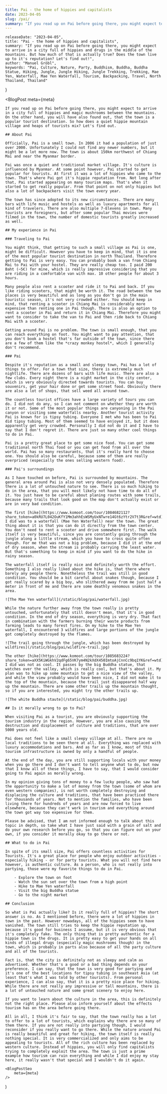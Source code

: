```yaml
---
title: Pai - the home of hippies and capitalists
date: 2023-04-05
slug: /pai/
summary: "If you read up on Pai before going there, you might expect to arrive in a city full of hippies and drugs in the middle of the mountains. But how much of that is actually true? Does the town live up to it's reputation? Let's find out!"
---
```



    releaseDate: "2023-04-05",
    title: "Pai - the home of hippies and capitalists",
    summary: "If you read up on Pai before going there, you might expect to arrive in a city full of hippies and drugs in the middle of the mountains. But how much of that is actually true? Does the town live up to it's reputation? Let's find out!",
    author: "Manuel Gröbl",
    keywords: "Pai, Culture, Nature, Party, Buddhism, Buddha, Buddha Statue, Hiking, Jungle, Jungle Hiking, Jungle Trekking, Trekking, Mae Yen, Waterfall, Mae Yen Waterfall, Tourism, Backpacking, Travel, North Thailand, Thailand"
}

<BlogPost 
    meta={meta}
>

    If you read up on Pai before going there, you might expect to arrive in a city full of hippies and magic mushrooms between the mountains. On the other hand, you will have also found out, that the town is a popular tourist destination. So how does a quiet hippie mountain village and heaps of tourists mix? Let's find out.

    ## About Pai
    
    Officially, Pai is a small town. In 2006 it had a population of just over 2000. Unfortunately I could not find any newer numbers, but it might be a lot more now. The town is about 150km northwest of Chiang Mai and near the Myanmar border.

    Pai was once a quiet and traditional market village. It's culture is influenced by Myanmar. At some point however, Pai started to get popular for tourists. At first it was a lot of hippies who came to the town. That's where Pai got it's hippie reputation from. Not long after that, Pai started appearing on many tourism maps. That's when it started to get really popular. From that point on not only hippies but also a lot of backpackers visit the town every year.

    The town has since adopted to its new circumstances. There are many bars with life music and hostels as well as luxury apartments for all kind of travelers. There are also multiple 7-Elevens in town. Many tourists are foreigners, but after some popular Thai movies were filmed in the town, the number of domestic tourists greatly increased as well.

    ## My experience in Pai

    ### Traveling to Pai

    You might think, that getting to such a small village as Pai is one, might be difficult. However you have to keep in mind, that it is one of the most popular tourist destination in north Thailand. Therefore getting to Pai is very easy. You can probably book a van from Chiang Mai to Pai with your hostel. They are really cheap too. I paid 200 Baht (~5€) for mine, which is really impressive considering that you are riding in a comfortable van with max. 10 other people for about 3 hours.

    Many people also rent a scooter and ride it to Pai and back. If you like riding scooters, that might be worth it. The road between the two places is very beautiful and as long as you don't go in the main touristic season, it's not very crowded either. You should keep in mind, that renting a scooter in Chiang Mai is considerably more expensive than renting one in Pai though. There is also an option to rent a scooter in Pai and return it in Chiang Mai. Therefore you might want to consider to take the van to Pai and then ride back to Chiang Mai with a scooter.

    Getting around Pai is no problem. The town is small enough, that you can reach everything on foot. You might want to pay attention, that you don't book a hostel that's far outside of the town, since there are a few of them like the *crazy monkey hostel*, which I generally don't recommend.

    ### Pai

    Despite it's reputation as a small and sleepy town, Pai has a lot of things to offer. For a town that size, there is extremely much nightlife. There are dozens of bars with life music. There are also a few clubs. Every night there is a night market in the city center, which is very obviously directed towards tourists. You can buy souvenirs, get your hair done or get some street food. Obviously there are also a lot of shops, that sell weed all around town.

    The countless tourist offices have a large variety of tours you can do. I did not do any, so I can not comment on whether they are worth it or not. Some of the most popular things are canyoning in the Pai canyon or visiting some waterfalls nearby. Another tourist activity Pai is known for is tipsy tubing. Everyone I met who has been to Pai did tipsy tubing. Most of them seemed to have enjoyed it, but it does apparently get very crowded. Personally I did not do it and I have to say that I don't regret it. There are just so many other cool things to do in Pai.

    Pai is a pretty great place to get some nice food. You can get some traditional north Thai food or you can get food from all over the world. Pai has so many restaurants, that it's really hard to choose one. You should also be careful, because some of them are really overpriced (especially the ones selling western food).

    ### Pai's surroundings

    As I have touched on before, Pai is surrounded by mountains. The general area around Pai is also not very densely populated. Therefore there is a lot of untouched nature to see. There is so much hiking to do in the area, that you will most likely not have time to do all of it. You just have to be careful about planing routes with some trails, because many trails that look good on the map don't actually exist or are in very bad condition.

    The first [hike](https://www.komoot.com/tour/1084682112?share_token=a0kRU7L042OuKfY1Mm3ahhEsWSMyUxNTwre14Gt6zYtr2V7t3R&ref=wtd) I did was to a waterfall (Mae Yen Waterfall) near the town. The great thing about it is that you can do it directly from the town center. You don't need to rent a scooter and drive somewhere first. The walk itself is very beautiful, since you are constantly going through the jungle along a little stream, which you have to cross quite often though. For me that was not a big problem, because I did it at the end of dry season, when the stream is probably carrying the least water. But that's something to keep in mind if you want to do the hike in rainy season.

    The waterfall itself is really nice and definitely worth the effort. Something I also really liked about the hike is, that there where barely any people there. Nonetheless the trail was still in good condition. You should be a bit careful about snakes though, because I got really scared by a big boy, who slithered away from me just half a meter in front of me and there are some deathly venomous snakes in the area.

    ![The Mae Yen waterfall](/static/blog/pai/waterfall.jpg)

    While the nature further away from the town really is pretty untouched, unfortunately that still doesn't mean, that it's in good condition. In the end of dry season, everything is very dry. That fact in combination with the farmers burning their waste products from farming leads to many forest fires. On my hike to the Mae Yen waterfall, I encountered 3 wildfires and large portions of the jungle got completely destroyed by the flames.

    ![The trail going through the jungle, which has been destroyed by wildfires](/static/blog/pai/wildfire-trail.jpg)

    The other [hike](https://www.komoot.com/tour/1085683224?share_token=aXX5KiWGkhV2qdFg65VK7ym4N2kXdX450ImtoAjCnnCc9bq1YK&ref=wtd) I did was not as cool. It passes by the big Buddha statue, that watches over the valley, which is really cool, but that's about it. My plan was to hike up some mountain to get a nice view of the valley, and while the view probably would have been nice, I did not make it to the top of the mountain, because the trail just disappeared half way up the mountain. There are some other trails up the mountain thought, so if you are interested, you might try the other trails up.

    ![The white Buddha staute](/static/blog/pai/buddha.jpg)

    ## Is it morally wrong to go to Pai?

    When visiting Pai as a tourist, you are obviously supporting the tourism industry in the region. However, you are also causing the destruction and displacement of culture and traditions, that are over 5000 years old.

    Pai does not feel like a small sleepy village at all. There are no local traditions to be seen there at all. Everything was replaced with luxury accommodations and bars. And as far as I know, most of this tourism infrastructure is owned by only a handful of people.

    At the end of the day, you are still supporting locals with your money when you go there and I don't want to tell anyone what to do, but now that I know all of these things, I have to say, that I would consider going to Pai again as morally wrong.

    In my opinion giving tons of money to a few lucky people, who saw had the opportunity to make a lot of money from the town (some of whom are even western companies), is not worth completely destroying and displacing the culture and traditions, that have been practiced there for thousands of years. Not to mention the families, who have been living there for hundreds of years and are now forced to live elsewhere, because they can't work in tourism and everything around the town got way too expensive for them.

    Please be advised, that I am not informed enough to talk about this topic in depth, so take what I have just said with a grain of salt and do your own research before you go, so that you can figure out on your own, if you consider it morally okay to go there or not.

    ## What to do in Pai

    In spite of its small size, Pai offers countless activities for Tourists. It's a great place for people who enjoy outdoor activities - especially hiking - or for party tourists. What you will not find here however, is authentic culture. As a person, who is not really into partying, those were my favorite things to do in Pai.

        - Explore the town on foot
        - Watch the sun set over the town from a high point
        - Hike to Mae Yen waterfall
        - Visit the big Buddha statue
        - Go to the night market

    ## Conclusion

    So what is Pai actually like? Is it really full of hippies? The short answer is no. As I mentioned before, there were a lot of hippies in town in the past. However nowadays, all of the hippies seem to have vanished. The town still tries to keep the hippie reputation up, because it's good for business I assume, but it is very obvious that it's completely fake. The only thing that is pretty authentic for a hippie town is the drugs. It is pretty easy to get your hands on all kinds of illegal drugs (especially magic mushrooms though) in the town, which is probably in parts also because of all the party culture and all of the tourists.

    Fact is, that the city is definitely not as sleepy and calm as advertised. Whether that's a good or a bad thing depends on your preference. I can say, that the town is very good for partying and it's one of the best locations for tipsy tubing in southeast Asia (at least that's what I was told by other tourists). From personal experience, I can also say, that it is a pretty nice place for hiking. While there are not really any impressive or tall mountains, there is a lot of untouched nature and some great scenery to enjoy here.

    If you want to learn about the culture in the area, this is definitely not the right place. Please also inform yourself about the effects tourism has on the area before going there.

    All in all, I think it's fair to say, that the town really has a lot to offer to a lot of tourists, which explains why there are so many of them there. If you are not really into partying though, I would reconsider if you really want to go there. While the nature around Pai is really beautiful and great for hiking, the town itself is really nothing special. It is very commercialized and only aims to be appealing to tourists. All of the rich culture has been replaced by western culture. Instead of hippies, you will only find capitalists trying to completely exploit the area. The town is just a prime example how tourism can ruin everything and while I did enjoy my stay here, it really wasn't that special and I wouldn't do it again.

</BlogPost>

    <BlogPostSeo 
        meta={meta}
    />
)